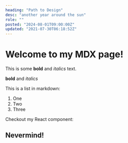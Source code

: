 ```yaml
---
heading: "Path to Design"
desc: "another year around the sun"
role: ""
posted: "2024-08-01T09:00:00Z"
updated: "2021-07-30T06:18:52Z"
---
```


# Welcome to my MDX page!

This is some **bold** and _italics_ text.

**bold** and _italics_

This is a list in markdown:

1. One
2. Two
3. Three

Checkout my React component:

## Nevermind!
